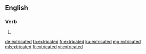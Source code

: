 ==English==

===Verb===
{{head|en|verb form}}

# {{en-past of|extricate}}

[[de:extricated]]
[[fa:extricated]]
[[fr:extricated]]
[[ku:extricated]]
[[mg:extricated]]
[[ml:extricated]]
[[fi:extricated]]
[[vi:extricated]]
